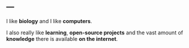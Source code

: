 ---
---

<link rel="stylesheet" href="styles.css" type="text/css">

I like __biology__ and I like __computers__.

I also really like __learning__, __open-source projects__ and the vast amount of __knowledge__ there is available __on the internet__.